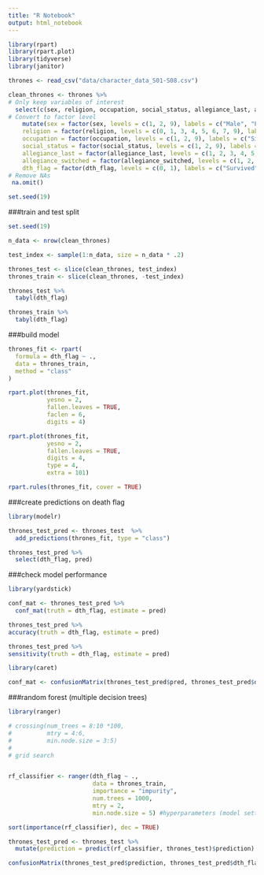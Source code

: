```yaml
---
title: "R Notebook"
output: html_notebook
---
```

```r
library(rpart)
library(rpart.plot)
library(tidyverse)
library(janitor)
```
```r
thrones <- read_csv("data/character_data_S01-S08.csv")
```

```r
clean_thrones <- thrones %>% 
# Only keep variables of interest
  select(c(sex, religion, occupation, social_status, allegiance_last, allegiance_switched, dth_flag, featured_episode_count, prominence)) %>% 
# Convert to factor level
    mutate(sex = factor(sex, levels = c(1, 2, 9), labels = c("Male", "Female", "Unknown")),
    religion = factor(religion, levels = c(0, 1, 3, 4, 5, 6, 7, 9), labels = c("Great Stallion", "Lord of Light", "Faith of the Seven", "Old Gods", "Drowned God", "Many Faced God", "Other", "Unknown")),
    occupation = factor(occupation, levels = c(1, 2, 9), labels = c("Silk-collar", "Leather-collar", "Unknown")),
    social_status = factor(social_status, levels = c(1, 2, 9), labels = c("Highborn", "Lowborn", "Unknown")),
    allegiance_last = factor(allegiance_last, levels = c(1, 2, 3, 4, 5, 6, 7, 8, 9), labels = c("Stark", "Targaryen", "Night's Watch", "Lannister", "Greyjoy", "Bolton", "Frey", "Other", "Unknown")),
    allegiance_switched = factor(allegiance_switched, levels = c(1, 2, 9), labels = c("No", "Yes", "Unknown")),
    dth_flag = factor(dth_flag, levels = c(0, 1), labels = c("Survived", "Died"))) %>%
# Remove NAs 
 na.omit()
```
```r
set.seed(19)
```

###train and test split
```r
set.seed(19)

n_data <- nrow(clean_thrones)

test_index <- sample(1:n_data, size = n_data * .2)

thrones_test <- slice(clean_thrones, test_index)
thrones_train <- slice(clean_thrones, -test_index)
```

```r
thrones_test %>% 
  tabyl(dth_flag)
```
```r
thrones_train %>% 
  tabyl(dth_flag)
```

###build model

```r
thrones_fit <- rpart(
  formula = dth_flag ~ .,
  data = thrones_train,
  method = "class"
)
```

```r
rpart.plot(thrones_fit, 
           yesno = 2,
           fallen.leaves = TRUE,
           faclen = 6,
           digits = 4)
```

```r
rpart.plot(thrones_fit,
           yesno = 2,
           fallen.leaves = TRUE,
           digits = 4,
           type = 4,
           extra = 101)
```

```r
rpart.rules(thrones_fit, cover = TRUE)
```

###create predictions on death flag
```r
library(modelr)
```

```r
thrones_test_pred <- thrones_test  %>%
  add_predictions(thrones_fit, type = "class")

thrones_test_pred %>% 
  select(dth_flag, pred)
```
###check model performance
```r
library(yardstick)
```
```r
conf_mat <- thrones_test_pred %>% 
  conf_mat(truth = dth_flag, estimate = pred)
```

```r
thrones_test_pred %>% 
accuracy(truth = dth_flag, estimate = pred)
```
```r
thrones_test_pred %>% 
sensitivity(truth = dth_flag, estimate = pred)
```
```r
library(caret)

conf_mat <- confusionMatrix(thrones_test_pred$pred, thrones_test_pred$dth_flag)
```

###random forest (multiple decision trees)
```r
library(ranger)
```

```r

# crossing(num_trees = 8:10 *100,
#          mtry = 4:6,
#          min.node.size = 3:5)
# 
# grid search


rf_classifier <- ranger(dth_flag ~ .,
                        data = thrones_train,
                        importance = "impurity",
                        num.trees = 1000,
                        mtry = 2,
                        min.node.size = 5) #hyperparameters (model settings)
```

```r
sort(importance(rf_classifier), dec = TRUE)
```

```r
thrones_test_pred <- thrones_test %>% 
  mutate(prediction = predict(rf_classifier, thrones_test)$prediction)
```
```r
confusionMatrix(thrones_test_pred$prediction, thrones_test_pred$dth_flag)
```

